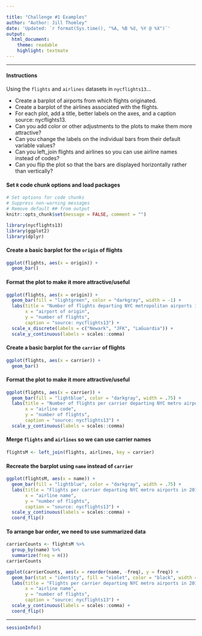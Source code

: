 ```yaml
---

title: "Challenge #1 Examples"
author: "Author: Jill Thomley"
date: 'Updated: `r format(Sys.time(), "%A, %B %d, %Y @ %X")`'
output: 
  html_document:
    theme: readable
    highlight: textmate
---
```


***

#### Instructions

Using the `flights` and `airlines` datasets in `nycflights13`...

* Create a barplot of airports from which flights originated.
* Create a barplot of the airlines associated with the flights.
* For each plot, add a title, better labels on the axes, and a caption source: nycflights13.
* Can you add color or other adjustments to the plots to make them more attractive?
* Can you change the labels on the individual bars from their default variable values?
* Can you left_join flights and airlines so you can use airline names instead of codes?
* Can you flip the plot so that the bars are displayed horizontally rather than vertically?


#### Set `R` code chunk options and load packages

```r
# Set options for code chunks
# Suppress non-warning messages 
# Remove default ## from output
knitr::opts_chunk$set(message = FALSE, comment = "")
```

```r
library(nycflights13)
library(ggplot2)
library(dplyr)
```


#### Create a basic barplot for the `origin` of flights

```r
ggplot(flights, aes(x = origin)) +
  geom_bar()
```


#### Format the plot to make it more attractive/useful

```r
ggplot(flights, aes(x = origin)) +
  geom_bar(fill = "lightgreen", color = "darkgray", width = -1) +
  labs(title = "Number of flights departing NYC metropolitan airports in 2013",
       x = "airport of origin",
       y = "number of flights",
       caption = "source: nycflights13") +
  scale_x_discrete(labels = c("Newark", "JFK", "LaGuardia")) +
  scale_y_continuous(labels = scales::comma)
```


#### Create a basic barplot for the `carrier` of flights

```r
ggplot(flights, aes(x = carrier)) +
  geom_bar()
```


#### Format the plot to make it more attractive/useful

```r
ggplot(flights, aes(x = carrier)) +
  geom_bar(fill = "lightblue", color = "darkgray", width = .75) +
  labs(title = "Number of flights per carrier departing NYC metro airports in 2013",
       x = "airline code",
       y = "number of flights",
       caption = "source: nycflights13") +
  scale_y_continuous(labels = scales::comma)
```


#### Merge `flights` and `airlines` so we can use carrier names

```r
flightsM <- left_join(flights, airlines, key = carrier)
```


#### Recreate the barplot using `name` instead of `carrier`

```r
ggplot(flightsM, aes(x = name)) +
  geom_bar(fill = "lightblue", color = "darkgray", width = .75) +
  labs(title = "Flights per carrier departing NYC metro airports in 2013",
       x = "airline name",
       y = "number of flights",
       caption = "source: nycflights13") +
  scale_y_continuous(labels = scales::comma) +
  coord_flip()
```


#### To arrange bar order, we need to use summarized data

```r
carrierCounts <- flightsM %>% 
  group_by(name) %>% 
  summarize(freq = n())
carrierCounts
```

```r
ggplot(carrierCounts, aes(x = reorder(name, -freq), y = freq)) +
  geom_bar(stat = "identity", fill = "violet", color = "black", width = .75) +
  labs(title = "Flights per carrier departing NYC metro airports in 2013",
       x = "airline name",
       y = "number of flights",
       caption = "source: nycflights13") +
  scale_y_continuous(labels = scales::comma) +
  coord_flip()
```


***

```r
sessionInfo()
```